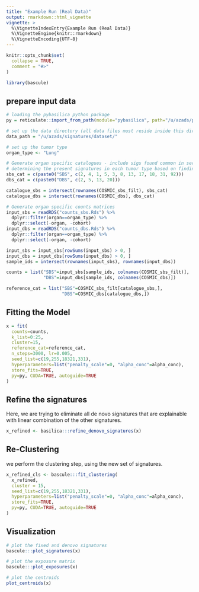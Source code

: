 ```yaml
---
title: "Example Run (Real Data)"
output: rmarkdown::html_vignette
vignette: >
  %\VignetteIndexEntry{Example Run (Real Data)}
  %\VignetteEngine{knitr::rmarkdown}
  %\VignetteEncoding{UTF-8}
---
```


```r
knitr::opts_chunk$set(
  collapse = TRUE,
  comment = "#>"
)
```

```r
library(bascule)
```


## prepare input data
```r
# loading the pybasilica python package
py = reticulate::import_from_path(module="pybasilica", path="/u/azads/packages/pybasilica")

# set up the data directory (all data files must reside inside this directory)
data_path = "/u/azads/signatures/dataset/"

# set up the tumor type
organ_type <- "Lung"

# Generate organ specific catalogues - include sigs found common in serena's paper
# determining the present signatures in each tumor type based on finding from Degasperi study
sbs_cat = c(paste0("SBS", c(2, 4, 1, 5, 3, 8, 13, 17, 18, 31, 92)))
dbs_cat = c(paste0("DBS", c(2, 5, 13, 20)))

catalogue_sbs = intersect(rownames(COSMIC_sbs_filt), sbs_cat)
catalogue_dbs = intersect(rownames(COSMIC_dbs), dbs_cat)

# Generate organ specific counts matrices
input_sbs = readRDS("counts_sbs.Rds") %>%
  dplyr::filter(organ==organ_type) %>%
  dplyr::select(-organ, -cohort)
input_dbs = readRDS("counts_dbs.Rds") %>%
  dplyr::filter(organ==organ_type) %>%
  dplyr::select(-organ, -cohort)

input_sbs = input_sbs[rowSums(input_sbs) > 0, ]
input_dbs = input_dbs[rowSums(input_dbs) > 0, ]
sample_ids = intersect(rownames(input_sbs), rownames(input_dbs))

counts = list("SBS"=input_sbs[sample_ids, colnames(COSMIC_sbs_filt)],
              "DBS"=input_dbs[sample_ids, colnames(COSMIC_dbs)])

reference_cat = list("SBS"=COSMIC_sbs_filt[catalogue_sbs,],
                     "DBS"=COSMIC_dbs[catalogue_dbs,])
```

## Fitting the Model
```r

x = fit(
  counts=counts,
  k_list=0:25,
  cluster=15,
  reference_cat=reference_cat,
  n_steps=3000, lr=0.005,
  seed_list=c(19,255,18321,331),
  hyperparameters=list("penalty_scale"=0, "alpha_conc"=alpha_conc),
  store_fits=TRUE,
  py=py, CUDA=TRUE, autoguide=TRUE
)

```


## Refine the signatures
Here, we are trying to eliminate all de novo signatures that are explainable with linear combination of the other signatures.

```r
x_refined <- basilica:::refine_denovo_signatures(x)
```

## Re-Clustering
we perform the clustering step, using the new set of signatures.

```r
x_refined_cls <- bascule:::fit_clustering(
  x_refined,
  cluster = 15,
  seed_list=c(19,255,18321,331),
  hyperparameters=list("penalty_scale"=0, "alpha_conc"=alpha_conc),
  store_fits=TRUE,
  py=py, CUDA=TRUE, autoguide=TRUE
)
```


## Visualization

```r

# plot the fixed and denovo signatures
bascule:::plot_signatures(x)

# plot the exposure matrix
bascule:::plot_exposures(x)

# plot the centroids
plot_centroids(x)

```


